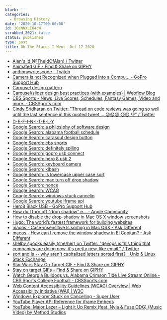 ```yaml
---
blurb: ''
categories:
  - Browsing History
date: '2020-10-17T00:00:00'
id: 20eNNXLI64cW
scrubbed_2021: false
status: published
type: post
title: Oh The Places I Went  Oct 17 2020
---
```


- [Alan's Id (@TheIdOfAlan) / Twitter](https://twitter.com/TheIdOfAlan)
- [Animated GIF - Find & Share on GIPHY](https://giphy.com/gifs/rcqtfj0RAhWLu)
- [anthonywritescode - Twitch](https://www.twitch.tv/anthonywritescode)
- [Camera is not Recognized when Plugged into a Compu... - GoPro Support Hub](https://community.gopro.com/t5/en/Camera-is-not-Recognized-when-Plugged-into-a-Computer-USB-Port/ta-p/392993)
- [Carousel design pattern](http://ui-patterns.com/patterns/Carousel)
- [Carousel/slider design best practices (with examples) | Webflow Blog](https://webflow.com/blog/carousel-slider-design-best-practices)
- [CBS Sports - News, Live Scores, Schedules, Fantasy Games, Video and more. - CBSSports.com](https://www.cbssports.com/)
- [Cindy Sridharan on Twitter: "Thread on code reviews was going so well until the last sentence in this quoted tweet ... 😟😟😟 😞😞 👎" / Twitter](https://twitter.com/copyconstruct/status/1317273398729347074)
- [D-E-F-I-N-I-T-E-L-Y](https://www.d-e-f-i-n-i-t-e-l-y.com/)
- [Google Search: a philosiphy of software design](https://www.google.com/search?client=safari&rls=en&q=a+philosiphy+of+software+design&ie=UTF-8&oe=UTF-8)
- [Google Search: alabama football schedule](https://www.google.com/search?client=safari&rls=en&q=alabama+football+schedule&ie=UTF-8&oe=UTF-8)
- [Google Search: carasoul design button](https://www.google.com/search?client=safari&rls=en&q=carasoul+design+button&ie=UTF-8&oe=UTF-8)
- [Google Search: cbs sports](https://www.google.com/search?client=safari&rls=en&q=cbs+sports&ie=UTF-8&oe=UTF-8)
- [Google Search: definitely splling](https://www.google.com/search?newwindow=1&client=safari&rls=en&ei=T36LX_OWBsKp5wKGqZnACg&q=definitely+splling&oq=definitely+splling&gs_lcp=CgZwc3ktYWIQAzIHCAAQyQMQDTIECAAQDTIECAAQDTIECAAQDTIGCAAQDRAeMgYIABANEB4yBggAEA0QHjIGCAAQDRAeMgYIABANEB4yBggAEA0QHjoECAAQRzoLCC4QsQMQyQMQkwI6BQgAELEDOgIIADoFCC4QsQM6AgguOggIABDJAxCRAjoGCAAQFhAeOgsIABDJAxAWEAoQHlDMO1jiRmCNSWgAcAJ4AYAB4AGIAawGkgEFNy4wLjGYAQCgAQGqAQdnd3Mtd2l6yAEIwAEB&sclient=psy-ab&ved=0ahUKEwiz-smA5LzsAhXC1FkKHYZUBqgQ4dUDCAw&uact=5)
- [Google Search: gopro usb connect](https://www.google.com/search?client=safari&rls=en&q=gopro+usb+connect&ie=UTF-8&oe=UTF-8)
- [Google Search: hero 8 usb 2](https://www.google.com/search?client=safari&rls=en&q=hero+8+usb+2&ie=UTF-8&oe=UTF-8)
- [Google Search: keyboard camera](https://www.google.com/search?client=safari&rls=en&q=keyboard+camera&ie=UTF-8&oe=UTF-8)
- [Google Search: kibash](https://www.google.com/search?newwindow=1&client=safari&rls=en&ei=qjeLX6u8C9KJ5wKjo6mABA&q=kibash&oq=kibash&gs_lcp=CgZwc3ktYWIQAzIHCAAQsQMQCjIICAAQBxAKEB4yCAgAEAcQChAeMgcIABCxAxAKMgYIABAHEB4yBggAEAcQHjIGCAAQBxAeMgYIABAHEB4yBggAEAcQHjIGCAAQBxAeOgQIABANOgQILhANUPIbWPIbYOsdaABwAHgAgAF6iAG_A5IBAzEuM5gBAKABAaoBB2d3cy13aXrAAQE&sclient=psy-ab&ved=0ahUKEwiruYLRoLzsAhXSxFkKHaNRCkAQ4dUDCAw&uact=5)
- [Google Search: ls lowercase upper case sort](https://www.google.com/search?client=safari&rls=en&q=ls+lowercase+upper+case+sort&ie=UTF-8&oe=UTF-8)
- [Google Search: mac turn off drop shadow](https://www.google.com/search?client=safari&rls=en&q=mac+turn+off+drop+shadow&ie=UTF-8&oe=UTF-8)
- [Google Search: nonce](https://www.google.com/search?client=safari&rls=en&q=nonce&ie=UTF-8&oe=UTF-8)
- [Google Search: WCAG](https://www.google.com/search?client=safari&rls=en&q=WCAG&ie=UTF-8&oe=UTF-8)
- [Google Search: windows stuck cancelin](https://www.google.com/search?client=safari&rls=en&q=windows+stuck+cancelin&ie=UTF-8&oe=UTF-8)
- [Google Search: youtube iframe api](https://www.google.com/search?client=safari&rls=en&q=youtube+iframe+api&ie=UTF-8&oe=UTF-8)
- [Hero8 Black USB - GoPro Support Hub](https://community.gopro.com/t5/Cameras/Hero8-Black-USB/td-p/446313)
- [How do I turn off "drop shadow" e… - Apple Community](https://discussions.apple.com/thread/334666)
- [How to disable the drop-shadow in Mac OS X window screenshots](https://www.macgasm.net/news/mac-app-store/disable-dropshadow-mac-os-window-screenshots/)
- [Hugo: The world’s fastest framework for building websites](https://gohugo.io/)
- [macos - Case-insensitive ls sorting in Mac OSX - Ask Different](https://apple.stackexchange.com/questions/34054/case-insensitive-ls-sorting-in-mac-osx)
- [macos - How can I remove the window shadow in El Capitan? - Ask Different](https://apple.stackexchange.com/questions/210187/how-can-i-remove-the-window-shadow-in-el-capitan)
- [shelby spooks easily (she/her) on Twitter: "devops is this thing that companies are doing now. it's pretty new, like email." / Twitter](https://twitter.com/shelbyspees/status/1317272103452733441)
- [sort and ls -- why aren't capitalized letters sorted first? - Unix & Linux Stack Exchange](https://unix.stackexchange.com/questions/162084/sort-and-ls-why-arent-capitalized-letters-sorted-first/162086)
- [Star Wars Stay On Target GIF - Find & Share on GIPHY](https://giphy.com/gifs/war-machine-S1nMFj33VBIoU)
- [Stay on target GIFs - Find & Share on GIPHY](https://giphy.com/search/stay-on-target)
- [Watch Georgia Bulldogs vs. Alabama Crimson Tide Live Stream Online - CBS Sports College Football - CBSSports.com](https://www.cbssports.com/college-football/sec-live/)
- [Web Content Accessibility Guidelines (WCAG) Overview | Web Accessibility Initiative (WAI) | W3C](https://www.w3.org/WAI/standards-guidelines/wcag/)
- [Windows Explorer Stuck on Cancelling - Super User](https://superuser.com/questions/33969/windows-explorer-stuck-on-cancelling)
- [YouTube Player API Reference for iframe Embeds](https://developers.google.com/youtube/iframe_api_reference)
- [YouTube: Major Lazer – Light it Up Remix (feat. Nyla & Fuse ODG) (Music Video) by Method Studios](https://www.youtube.com/watch?v=r2LpOUwca94&feature=emb_rel_end)
